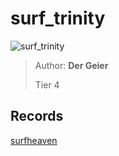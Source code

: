 
# surf_trinity

![surf_trinity](https://raw.githubusercontent.com/Sayt123/SurfMapPics/Maps-and-bonuses/csgo/surf_trinity.jpg)

> Author: **Der Geier**
>
> Tier 4

## Records

[surfheaven](https://surfheaven.eu/map/surf_trinity)
